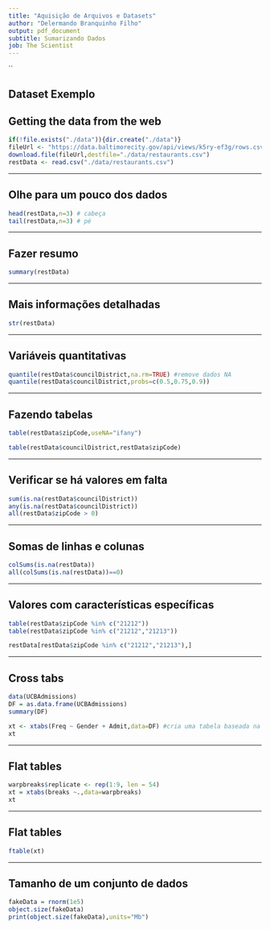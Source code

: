 ```yaml
---
title: "Aquisição de Arquivos e Datasets"
author: "Delermando Branquinho Filho"
output: pdf_document
subtitle: Sumarizando Dados
job: The Scientist
---
```


``


## Dataset Exemplo

## Getting the data from the web

```r
if(!file.exists("./data")){dir.create("./data")}
fileUrl <- "https://data.baltimorecity.gov/api/views/k5ry-ef3g/rows.csv?accessType=DOWNLOAD"
download.file(fileUrl,destfile="./data/restaurants.csv")
restData <- read.csv("./data/restaurants.csv")
```


---

## Olhe para um pouco dos dados

```r
head(restData,n=3) # cabeça
tail(restData,n=3) # pé
```


---

## Fazer resumo

```r
summary(restData)
```

---

## Mais informações detalhadas

```r
str(restData)
```


---

## Variáveis quantitativas

```r
quantile(restData$councilDistrict,na.rm=TRUE) #remove dados NA
quantile(restData$councilDistrict,probs=c(0.5,0.75,0.9))
```

---

## Fazendo tabelas

```r
table(restData$zipCode,useNA="ifany")
```



```r
table(restData$councilDistrict,restData$zipCode)
```

---

## Verificar se há valores em falta

```r
sum(is.na(restData$councilDistrict))
any(is.na(restData$councilDistrict))
all(restData$zipCode > 0)
```


---

## Somas de linhas e colunas

```r
colSums(is.na(restData))
all(colSums(is.na(restData))==0)
```


---

## Valores com características específicas

```r
table(restData$zipCode %in% c("21212"))
table(restData$zipCode %in% c("21212","21213"))

```



```r
restData[restData$zipCode %in% c("21212","21213"),]
```


---

## Cross tabs

```r
data(UCBAdmissions)
DF = as.data.frame(UCBAdmissions)
summary(DF)
```




```r
xt <- xtabs(Freq ~ Gender + Admit,data=DF) #cria uma tabela baseada na fórmula onde freq = gender + admit
xt
```


---

## Flat tables

```r
warpbreaks$replicate <- rep(1:9, len = 54)
xt = xtabs(breaks ~.,data=warpbreaks)
xt

```


---

## Flat tables

```r
ftable(xt)
```


---

## Tamanho de um conjunto de dados

```r
fakeData = rnorm(1e5)
object.size(fakeData)
print(object.size(fakeData),units="Mb")
```






